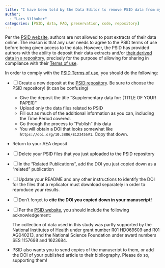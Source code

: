 ```yaml
---
title: "I have been told by the Data Editor to remove PSID data from my submitted materials. What do I do?"
author: 
  - "Lars Vilhuber"
categories: [PSID, data, FAQ, preservation, code, repository]
---
```

Per the [PSID website](https://psidonline.isr.umich.edu/Guide/FAQ.aspx?Type=8), authors are not allowed to post extracts of their data online. The reason is that any user needs to agree to the PSID terms of use before being given access to the data. However, the PSID has provided authors with the ability to deposit their data extracts and/or [their derived data in a repository](https://www.openicpsr.org/openicpsr/psid), precisely for the purpose of allowing for sharing in compliance with their [Terms of use](http://simba.isr.umich.edu/U/CondUse.aspx). 

In order to comply with the [PSID Terms of use](http://simba.isr.umich.edu/U/CondUse.aspx), you should do the following:

- [ ] Create a new deposit at the [PSID repository](https://www.openicpsr.org/openicpsr/psid/deposit-instructions). Be sure to choose the PSID repository! (it can be confusing)
  - Give the deposit the title "Supplementary data for: (TITLE OF YOUR PAPER)"
  - Upload only the data files related to PSID
  - Fill out as much of the additional information as you can, including the Time Period covered. 
  - Go through the process to "Publish" this data
  - You will obtain a DOI that looks somewhat like `https://doi.org/10.3886/E123456V1`. Copy that down.
- Return to your AEA deposit
- [ ] Delete your PSID files that you just uploaded to the PSID repository
- [ ] In the "Related Publications", add the DOI you just copied down as a "related" publication
- [ ] Update your README and any other instructions to identify the DOI for the files that a replicator must download separately in order to reproduce your results.
- [ ] Don't forget to **cite the DOI you copied down in your manuscript!**
- [ ] Per the [PSID website](https://psidonline.isr.umich.edu/Guide/FAQ.aspx?Type=8), you should include the following acknowledgement: 

    The collection of data used in this study was partly supported by the National Institutes of Health under grant number R01 HD069609 and R01 AG040213, and the National Science Foundation under award numbers SES 1157698 and 1623684.

- PSID also wants you to send copies of the manuscript to them, or add the DOI of your published article to their bibliography. Please do so, supporting them!